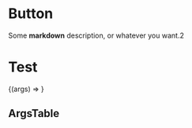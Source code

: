 
<Meta title="CubeText/Introduction" component={CubeText} />


# Button

Some **markdown** description, or whatever you want.2

# Test

<Canvas>
  <Story name="CubeText" height="400px" args={{ text: "test" }}>
    {(args) => <CubeText {...args} />}
  </Story>
</Canvas>

## ArgsTable

<ArgsTable story="CubeText" />
